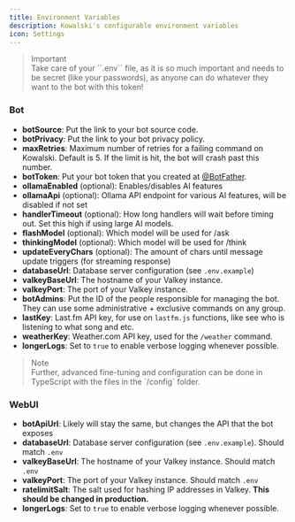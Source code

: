 ```yaml
---
title: Environment Variables
description: Kowalski's configurable environment variables
icon: Settings
---
```


<blockquote><div className="flex flex-row items-center gap-0.5 text-red-500"><TbAlertCircle /> Important</div> Take care of your ``.env`` file, as it is so much important and needs to be secret (like your passwords), as anyone can do whatever they want to the bot with this token!</blockquote>

### Bot

- **botSource**: Put the link to your bot source code.
- **botPrivacy**: Put the link to your bot privacy policy.
- **maxRetries**: Maximum number of retries for a failing command on Kowalski. Default is 5. If the limit is hit, the bot will crash past this number.
- **botToken**: Put your bot token that you created at [@BotFather](https://t.me/botfather).
- **ollamaEnabled** (optional): Enables/disables AI features
- **ollamaApi** (optional): Ollama API endpoint for various AI features, will be disabled if not set
- **handlerTimeout** (optional): How long handlers will wait before timing out. Set this high if using large AI models.
- **flashModel** (optional): Which model will be used for /ask
- **thinkingModel** (optional): Which model will be used for /think
- **updateEveryChars** (optional): The amount of chars until message update triggers (for streaming response)
- **databaseUrl**: Database server configuration (see `.env.example`)
- **valkeyBaseUrl**: The hostname of your Valkey instance.
- **valkeyPort**: The port of your Valkey instance.
- **botAdmins**: Put the ID of the people responsible for managing the bot. They can use some administrative + exclusive commands on any group.
- **lastKey**: Last.fm API key, for use on `lastfm.js` functions, like see who is listening to what song and etc.
- **weatherKey**: Weather.com API key, used for the `/weather` command.
- **longerLogs**: Set to `true` to enable verbose logging whenever possible.

<blockquote><div className="flex flex-row items-center gap-0.5 text-blue-400"><TbAlertCircle /> Note</div> Further, advanced fine-tuning and configuration can be done in TypeScript with the files in the `/config` folder.</blockquote>

### WebUI

- **botApiUrl**: Likely will stay the same, but changes the API that the bot exposes
- **databaseUrl**: Database server configuration (see `.env.example`). Should match `.env`
- **valkeyBaseUrl**: The hostname of your Valkey instance. Should match `.env`
- **valkeyPort**: The port of your Valkey instance. Should match `.env`
- **ratelimitSalt**: The salt used for hashing IP addresses in Valkey. **This should be changed in production.**
- **longerLogs**: Set to `true` to enable verbose logging whenever possible.